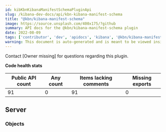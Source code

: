 ```yaml
---
id: kibKbnKibanaManifestSchemaPluginApi
slug: /kibana-dev-docs/api/kbn-kibana-manifest-schema
title: "@kbn/kibana-manifest-schema"
image: https://source.unsplash.com/400x175/?github
summary: API docs for the @kbn/kibana-manifest-schema plugin
date: 2022-08-09
tags: ['contributor', 'dev', 'apidocs', 'kibana', '@kbn/kibana-manifest-schema']
warning: This document is auto-generated and is meant to be viewed inside our experimental, new docs system. Reach out in #docs-engineering for more info.
---
```




Contact [Owner missing] for questions regarding this plugin.

**Code health stats**

| Public API count  | Any count | Items lacking comments | Missing exports |
|-------------------|-----------|------------------------|-----------------|
| 91 | 0 | 91 | 0 |

## Server

### Objects
<DocDefinitionList data={kbnKibanaManifestSchemaObj.server.objects}/>

